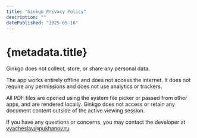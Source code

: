 ```yaml
---
title: "Ginkgo Privacy Policy"
description: ""
datePublished: "2025-05-16"
---
```



# {metadata.title}

Ginkgo does not collect, store, or share any personal data.

The app works entirely offline and does not access the internet. It does not require any permissions and does not use analytics or trackers.

All PDF files are opened using the system file picker or passed from other apps, and are rendered locally. Ginkgo does not access or retain any document content outside of the active viewing session.

If you have any questions or concerns, you may contact the developer at [vyacheslav@pukhanov.ru](mailto:vyacheslav@pukhanov.ru).

<DatePublished dateTime={metadata.datePublished} />
